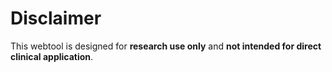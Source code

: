 # Disclaimer
This webtool is designed for **research use only** and **not intended for direct clinical application**.